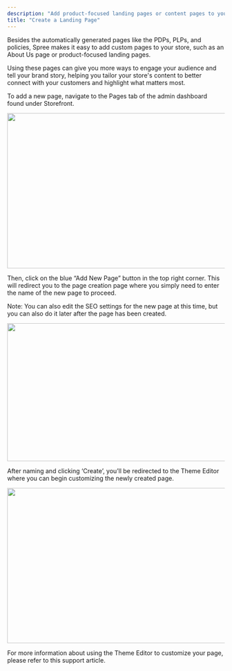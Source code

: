 ```yaml
---
description: "Add product-focused landing pages or content pages to your store, such as an About Us page, and manage their content without any developer help."
title: "Create a Landing Page"
---
```


Besides the automatically generated pages like the PDPs, PLPs, and policies, Spree makes it easy to add custom pages to your store, such as an About Us page or product-focused landing pages.

Using these pages can give you more ways to engage your audience and tell your brand story, helping you tailor your store's content to better connect with your customers and highlight what matters most.

To add a new page, navigate to the Pages tab of the admin dashboard found under Storefront.

<img height="359" width="624" src="https://lh7-rt.googleusercontent.com/docsz/AD_4nXemXmApJbf9kicbz0MMI8jXrxUbLXaltTxnX-Oh4ctc-KbdwZ_56P8SUX247SwXLSixk6MwiK_I0GlJ7o6iJNZcbDflYODsyyIP-QqX2jra8mAVvSopOU4gX8UIvRhhUKyYHEwoOQ?key=trw_CpU84amS4xaFyNBZpaUD" />

Then, click on the blue “Add New Page” button in the top right corner. This will redirect you to the page creation page where you simply need to enter the name of the new page to proceed.

Note: You can also edit the SEO settings for the new page at this time, but you can also do it later after the page has been created.

<img height="319" width="624" src="https://lh7-rt.googleusercontent.com/docsz/AD_4nXcAXWI7dn5-J-SGAcoiXNig9rY3y50smr2HjbUp0Wpe9eBy31Z1YM4jbq0BxDUZW0idR8ZX0jCaohmohzxc5j00hkpxlx38GSrKqxxfdb5v8CIP3JyOpzYZN0sxSAl8V8gSbXNIrw?key=trw_CpU84amS4xaFyNBZpaUD" />

After naming and clicking ‘Create’, you’ll be redirected to the Theme Editor where you can begin customizing the newly created page.

<img height="359" width="624" src="https://lh7-rt.googleusercontent.com/docsz/AD_4nXe0WQZusBBjHjfOaTt95jHJWL5XrwWGBoEPEyraAz9836B_5aOfeCzMWKb-9yBMyUvnKadRj_cxB8irHKkaqcfct9FBXeIrge7yIAOQMzej7VzzBT9cVgfvwjk3V0w5Xu2bIc2K?key=trw_CpU84amS4xaFyNBZpaUD" />

For more information about using the Theme Editor to customize your page, please refer to this support article.